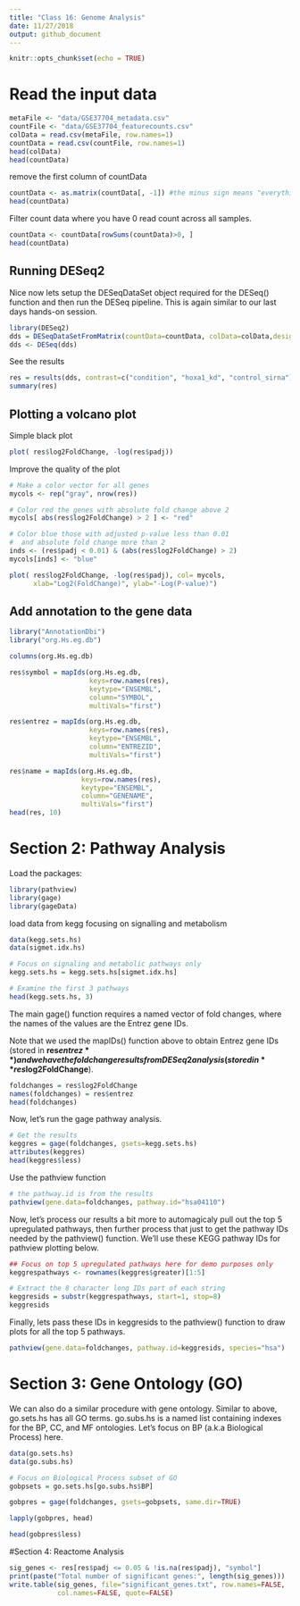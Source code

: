 ```yaml
---
title: "Class 16: Genome Analysis"
date: 11/27/2018
output: github_document
---
```


```r
knitr::opts_chunk$set(echo = TRUE)
```

# Read the input data

```r
metaFile <- "data/GSE37704_metadata.csv"
countFile <- "data/GSE37704_featurecounts.csv"
colData = read.csv(metaFile, row.names=1)
countData = read.csv(countFile, row.names=1)
head(colData)
head(countData)
```

remove the first column of countData

```r
countData <- as.matrix(countData[, -1]) #the minus sign means "everything but xxx"
head(countData)
```

Filter count data where you have 0 read count across all samples.
```r
countData <- countData[rowSums(countData)>0, ]
head(countData)
```

## Running DESeq2

Nice now lets setup the DESeqDataSet object required for the DESeq() function and then run the DESeq pipeline. This is again similar to our last days hands-on session.
```r
library(DESeq2)
dds = DESeqDataSetFromMatrix(countData=countData, colData=colData,design=~condition)
dds <- DESeq(dds)
```

See the results
```r
res = results(dds, contrast=c("condition", "hoxa1_kd", "control_sirna"))
summary(res)
```

## Plotting a volcano plot

Simple black plot
```r
plot( res$log2FoldChange, -log(res$padj))
```

Improve the quality of the plot
```r
# Make a color vector for all genes
mycols <- rep("gray", nrow(res))

# Color red the genes with absolute fold change above 2
mycols[ abs(res$log2FoldChange) > 2 ] <- "red"

# Color blue those with adjusted p-value less than 0.01
#  and absolute fold change more than 2
inds <- (res$padj < 0.01) & (abs(res$log2FoldChange) > 2)
mycols[inds] <- "blue"

plot( res$log2FoldChange, -log(res$padj), col= mycols, 
      xlab="Log2(FoldChange)", ylab="-Log(P-value)")
```

## Add annotation to the gene data

```r
library("AnnotationDbi")
library("org.Hs.eg.db")

columns(org.Hs.eg.db)

res$symbol = mapIds(org.Hs.eg.db,
                    keys=row.names(res), 
                    keytype="ENSEMBL",
                    column="SYMBOL",
                    multiVals="first")

res$entrez = mapIds(org.Hs.eg.db,
                    keys=row.names(res),
                    keytype="ENSEMBL",
                    column="ENTREZID",
                    multiVals="first")

res$name = mapIds(org.Hs.eg.db,
                  keys=row.names(res),
                  keytype="ENSEMBL",
                  column="GENENAME",
                  multiVals="first")
head(res, 10)
```

# Section 2: Pathway Analysis

Load the packages:
```r
library(pathview)
library(gage)
library(gageData)
```

load data from kegg focusing on signalling and metabolism
```r
data(kegg.sets.hs)
data(sigmet.idx.hs)

# Focus on signaling and metabolic pathways only
kegg.sets.hs = kegg.sets.hs[sigmet.idx.hs]

# Examine the first 3 pathways
head(kegg.sets.hs, 3)
```

The main gage() function requires a named vector of fold changes, where the names of the values are the Entrez gene IDs.

Note that we used the mapIDs() function above to obtain Entrez gene IDs (stored in **res$entrez**) and we have the fold change results from DESeq2 analysis (stored in **res$log2FoldChange**).
```r
foldchanges = res$log2FoldChange
names(foldchanges) = res$entrez
head(foldchanges)
```

Now, let’s run the gage pathway analysis.

```r
# Get the results
keggres = gage(foldchanges, gsets=kegg.sets.hs)
attributes(keggres)
head(keggres$less)
```

Use the pathview function

```r
# the pathway.id is from the results 
pathview(gene.data=foldchanges, pathway.id="hsa04110")
```

Now, let’s process our results a bit more to automagicaly pull out the top 5 upregulated pathways, then further process that just to get the pathway IDs needed by the pathview() function. We’ll use these KEGG pathway IDs for pathview plotting below.
```r
## Focus on top 5 upregulated pathways here for demo purposes only
keggrespathways <- rownames(keggres$greater)[1:5]

# Extract the 8 character long IDs part of each string
keggresids = substr(keggrespathways, start=1, stop=8)
keggresids
```

Finally, lets pass these IDs in keggresids to the pathview() function to draw plots for all the top 5 pathways.
```r
pathview(gene.data=foldchanges, pathway.id=keggresids, species="hsa")
```

# Section 3: Gene Ontology (GO)

We can also do a similar procedure with gene ontology. Similar to above, go.sets.hs has all GO terms. go.subs.hs is a named list containing indexes for the BP, CC, and MF ontologies. Let’s focus on BP (a.k.a Biological Process) here.

```r
data(go.sets.hs)
data(go.subs.hs)

# Focus on Biological Process subset of GO
gobpsets = go.sets.hs[go.subs.hs$BP]

gobpres = gage(foldchanges, gsets=gobpsets, same.dir=TRUE)

lapply(gobpres, head)
```

```r
head(gobpres$less)
```

#Section 4: Reactome Analysis
```r
sig_genes <- res[res$padj <= 0.05 & !is.na(res$padj), "symbol"]
print(paste("Total number of significant genes:", length(sig_genes)))
write.table(sig_genes, file="significant_genes.txt", row.names=FALSE, 
            col.names=FALSE, quote=FALSE)
```

